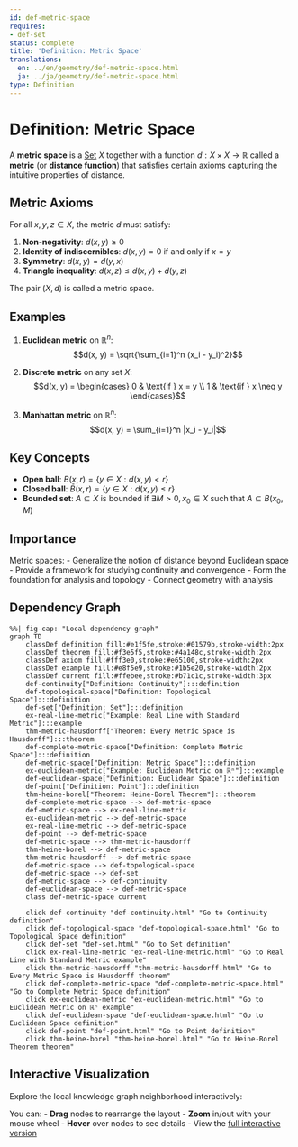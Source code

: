 ```yaml
---
id: def-metric-space
requires:
- def-set
status: complete
title: 'Definition: Metric Space'
translations:
  en: ../en/geometry/def-metric-space.html
  ja: ../ja/geometry/def-metric-space.html
type: Definition
---
```


# Definition: Metric Space {#def-metric-space}

A **metric space** is a [Set](../logic-set-theory/def-set.qmd) $X$ together with a function $d: X \times X \to \mathbb{R}$ called a **metric** (or **distance function**) that satisfies certain axioms capturing the intuitive properties of distance.

## Metric Axioms

For all $x, y, z \in X$, the metric $d$ must satisfy:

1. **Non-negativity**: $d(x, y) \geq 0$
2. **Identity of indiscernibles**: $d(x, y) = 0$ if and only if $x = y$
3. **Symmetry**: $d(x, y) = d(y, x)$
4. **Triangle inequality**: $d(x, z) \leq d(x, y) + d(y, z)$

The pair $(X, d)$ is called a metric space.

## Examples

1. **Euclidean metric** on $\mathbb{R}^n$:
   $$d(x, y) = \sqrt{\sum_{i=1}^n (x_i - y_i)^2}$$

2. **Discrete metric** on any set $X$:
   $$d(x, y) = \begin{cases} 0 & \text{if } x = y \\ 1 & \text{if } x \neq y \end{cases}$$

3. **Manhattan metric** on $\mathbb{R}^n$:
   $$d(x, y) = \sum_{i=1}^n |x_i - y_i|$$

## Key Concepts

- **Open ball**: $B(x, r) = \{y \in X : d(x, y) < r\}$
- **Closed ball**: $\bar{B}(x, r) = \{y \in X : d(x, y) \leq r\}$
- **Bounded set**: $A \subseteq X$ is bounded if $\exists M > 0, x_0 \in X$ such that $A \subseteq B(x_0, M)$

## Importance

Metric spaces:
- Generalize the notion of distance beyond Euclidean space
- Provide a framework for studying continuity and convergence
- Form the foundation for analysis and topology
- Connect geometry with analysis

## Dependency Graph

```mermaid
%%| fig-cap: "Local dependency graph"
graph TD
    classDef definition fill:#e1f5fe,stroke:#01579b,stroke-width:2px
    classDef theorem fill:#f3e5f5,stroke:#4a148c,stroke-width:2px
    classDef axiom fill:#fff3e0,stroke:#e65100,stroke-width:2px
    classDef example fill:#e8f5e9,stroke:#1b5e20,stroke-width:2px
    classDef current fill:#ffebee,stroke:#b71c1c,stroke-width:3px
    def-continuity["Definition: Continuity"]:::definition
    def-topological-space["Definition: Topological Space"]:::definition
    def-set["Definition: Set"]:::definition
    ex-real-line-metric["Example: Real Line with Standard Metric"]:::example
    thm-metric-hausdorff["Theorem: Every Metric Space is Hausdorff"]:::theorem
    def-complete-metric-space["Definition: Complete Metric Space"]:::definition
    def-metric-space["Definition: Metric Space"]:::definition
    ex-euclidean-metric["Example: Euclidean Metric on ℝⁿ"]:::example
    def-euclidean-space["Definition: Euclidean Space"]:::definition
    def-point["Definition: Point"]:::definition
    thm-heine-borel["Theorem: Heine-Borel Theorem"]:::theorem
    def-complete-metric-space --> def-metric-space
    def-metric-space --> ex-real-line-metric
    ex-euclidean-metric --> def-metric-space
    ex-real-line-metric --> def-metric-space
    def-point --> def-metric-space
    def-metric-space --> thm-metric-hausdorff
    thm-heine-borel --> def-metric-space
    thm-metric-hausdorff --> def-metric-space
    def-metric-space --> def-topological-space
    def-metric-space --> def-set
    def-metric-space --> def-continuity
    def-euclidean-space --> def-metric-space
    class def-metric-space current

    click def-continuity "def-continuity.html" "Go to Continuity definition"
    click def-topological-space "def-topological-space.html" "Go to Topological Space definition"
    click def-set "def-set.html" "Go to Set definition"
    click ex-real-line-metric "ex-real-line-metric.html" "Go to Real Line with Standard Metric example"
    click thm-metric-hausdorff "thm-metric-hausdorff.html" "Go to Every Metric Space is Hausdorff theorem"
    click def-complete-metric-space "def-complete-metric-space.html" "Go to Complete Metric Space definition"
    click ex-euclidean-metric "ex-euclidean-metric.html" "Go to Euclidean Metric on ℝⁿ example"
    click def-euclidean-space "def-euclidean-space.html" "Go to Euclidean Space definition"
    click def-point "def-point.html" "Go to Point definition"
    click thm-heine-borel "thm-heine-borel.html" "Go to Heine-Borel Theorem theorem"
```

## Interactive Visualization

Explore the local knowledge graph neighborhood interactively:

::: {.graph-viz data-id="def-metric-space" data-width="700" data-height="500"}
:::

You can:
- **Drag** nodes to rearrange the layout
- **Zoom** in/out with your mouse wheel
- **Hover** over nodes to see details
- View the [full interactive version](../../output/interactive/def-metric-space.html){target="_blank"}
